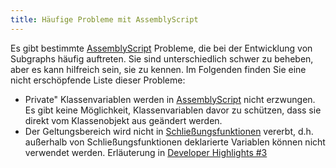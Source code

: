 ```yaml
---
title: Häufige Probleme mit AssemblyScript
---
```


Es gibt bestimmte [AssemblyScript](https://github.com/AssemblyScript/assemblyscript) Probleme, die bei der Entwicklung von Subgraphs häufig auftreten. Sie sind unterschiedlich schwer zu beheben, aber es kann hilfreich sein, sie zu kennen. Im Folgenden finden Sie eine nicht erschöpfende Liste dieser Probleme:

- Private" Klassenvariablen werden in [AssemblyScript](https://www.assemblyscript.org/status.html#language-features) nicht erzwungen. Es gibt keine Möglichkeit, Klassenvariablen davor zu schützen, dass sie direkt vom Klassenobjekt aus geändert werden.
- Der Geltungsbereich wird nicht in [Schließungsfunktionen](https://www.assemblyscript.org/status.html#on-closures) vererbt, d.h. außerhalb von Schließungsfunktionen deklarierte Variablen können nicht verwendet werden. Erläuterung in [Developer Highlights #3](https://www.youtube.com/watch?v=1-8AW-lVfrA&t=3243s)
